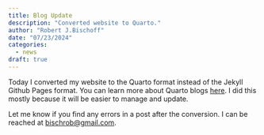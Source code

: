 ```yaml
---
title: Blog Update
description: "Converted website to Quarto."
author: "Robert J.Bischoff"
date: "07/23/2024"
categories: 
  - news
draft: true
---
```


Today I converted my website to the Quarto format instead of the Jekyll Github Pages format. You can learn more about Quarto blogs [here](https://quarto.org/docs/websites/website-blog.html). I did this mostly because it will be easier to manage and update. 

Let me know if you find any errors in a post after the conversion. I can be reached at [bischrob@gmail.com](mailto:bischrob@gmail.com).